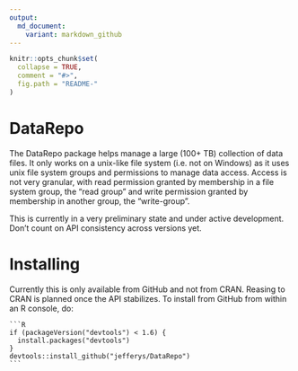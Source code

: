 ```yaml
---
output:
  md_document:
    variant: markdown_github
---
```


<!-- README.md is generated from README.Rmd. Please edit that file -->

```r
knitr::opts_chunk$set(
  collapse = TRUE,
  comment = "#>",
  fig.path = "README-"
)
```

# DataRepo

The DataRepo package helps manage a large (100+ TB) collection of data files. It
only works on a unix-like file system (i.e. not on Windows) as it uses unix file
system groups and permissions to manage data access. Access is not very
granular, with read permission granted by membership in a file system group, the
"read group" and write permission granted by membership in another group, the
"write-group".

This is currently in a very preliminary state and under active development.
Don't count on API consistency across versions yet.

# Installing

Currently this is only available from GitHub and not from CRAN. Reasing to CRAN
is planned once the API stabilizes. To install from GitHub from within an R
console, do:

    ```R
    if (packageVersion("devtools") < 1.6) {
      install.packages("devtools")
    }
    devtools::install_github("jefferys/DataRepo")
    ```
